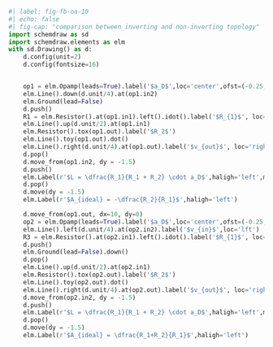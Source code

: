 ```python
#| label: fig-fb-oa-10
#| echo: false
#| fig-cap: "comparison between inverting and non-inverting topology"
import schemdraw as sd
import schemdraw.elements as elm
with sd.Drawing() as d:
    d.config(unit=2)
    d.config(fontsize=16)


    op1 = elm.Opamp(leads=True).label('$a_D$',loc='center',ofst=(-0.25,0),mathfont='dejavuserif')
    elm.Line().down(d.unit/4).at(op1.in2)
    elm.Ground(lead=False)
    d.push()
    R1 = elm.Resistor().at(op1.in1).left().idot().label('$R_{1}$', loc='bot').label('$v_{in}$', loc='left')
    elm.Line().up(d.unit/2).at(op1.in1)
    elm.Resistor().tox(op1.out).label('$R_2$')
    elm.Line().toy(op1.out).dot()
    elm.Line().right(d.unit/4).at(op1.out).label('$v_{out}$', loc='right')
    d.pop()
    d.move_from(op1.in2, dy = -1.5)
    d.push()
    elm.Label(r'$L = \dfrac{R_1}{R_1 + R_2} \cdot a_D$',haligh='left',mathfont='dejavuserif')
    d.pop()
    d.move(dy = -1.5)
    elm.Label(r'$A_{ideal} = -\dfrac{R_2}{R_1}$',haligh='left')

    d.move_from(op1.out, dx=10, dy=0)
    op2 = elm.Opamp(leads=True).label('$a_D$',loc='center',ofst=(-0.25,0),mathfont='dejavuserif').right()
    elm.Line().left(d.unit/4).at(op2.in2).label('$v_{in}$',loc='lft')
    R3 = elm.Resistor().at(op2.in1).left().idot().label('$R_{1}$', loc='bot')
    d.push()
    elm.Ground(lead=False).down()
    d.pop()
    elm.Line().up(d.unit/2).at(op2.in1)
    elm.Resistor().tox(op2.out).label('$R_2$')
    elm.Line().toy(op2.out).dot()
    elm.Line().right(d.unit/4).at(op2.out).label('$v_{out}$', loc='right')
    d.move_from(op2.in2, dy = -1.5)
    d.push()
    elm.Label(r'$L = \dfrac{R_1}{R_1 + R_2} \cdot a_D$',haligh='left',mathfont='dejavuserif')
    d.pop()
    d.move(dy = -1.5)
    elm.Label(r'$A_{ideal} = \dfrac{R_1+R_2}{R_1}$',haligh='left')

```
